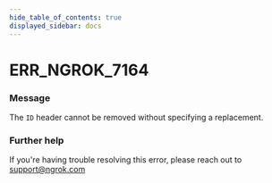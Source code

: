 ```yaml
---
hide_table_of_contents: true
displayed_sidebar: docs
---
```



# ERR_NGROK_7164

### Message

The `ID` header cannot be removed without specifying a replacement.

<ErrorDetails error="err_ngrok_7164" />

### Further help

If you're having trouble resolving this error, please reach out to [support@ngrok.com](mailto:support@ngrok.com?subject=Help%20with%20ERR_NGROK_7164)

